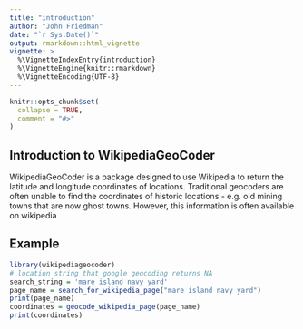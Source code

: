 ```yaml
---
title: "introduction"
author: "John Friedman"
date: "`r Sys.Date()`"
output: rmarkdown::html_vignette
vignette: >
  %\VignetteIndexEntry{introduction}
  %\VignetteEngine{knitr::rmarkdown}
  %\VignetteEncoding{UTF-8}
---
```


```r
knitr::opts_chunk$set(
  collapse = TRUE,
  comment = "#>"
)

```
## Introduction to WikipediaGeoCoder

WikipediaGeoCoder is a package designed to use Wikipedia to return the latitude and longitude coordinates of locations. Traditional geocoders are often unable to find the coordinates of historic locations - e.g. old mining towns that are now ghost towns. However,
this information is often available on wikipedia


## Example
```r
library(wikipediageocoder)
# location string that google geocoding returns NA
search_string = 'mare island navy yard'
page_name = search_for_wikipedia_page("mare island navy yard")
print(page_name)
coordinates = geocode_wikipedia_page(page_name)
print(coordinates)

```



